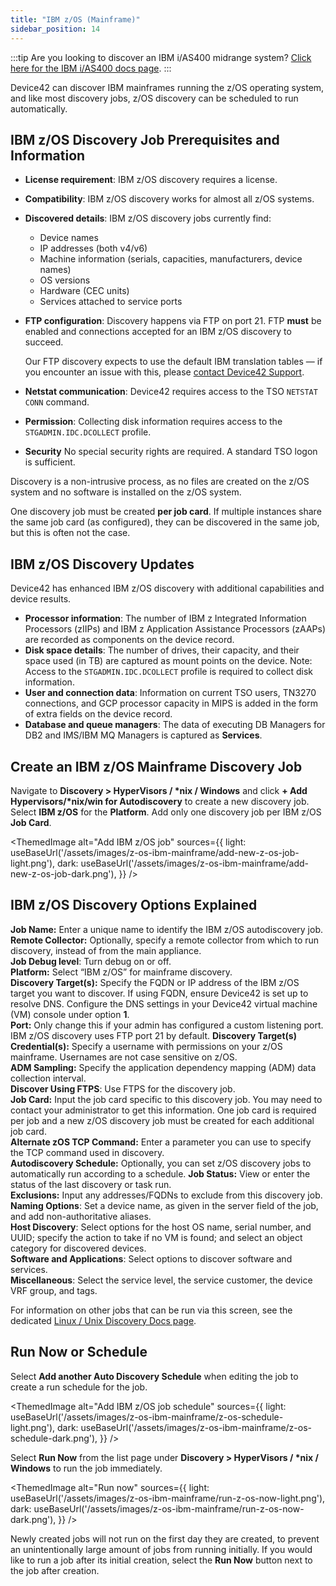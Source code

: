 ```yaml
---
title: "IBM z/OS (Mainframe)"
sidebar_position: 14
---
```



:::tip
Are you looking to discover an IBM i/AS400 midrange system? [Click here for the IBM i/AS400 docs page](ibm-i-as400.mdx).
:::

Device42 can discover IBM mainframes running the z/OS operating system, and like most discovery jobs, z/OS discovery can be scheduled to run automatically.

## IBM z/OS Discovery Job Prerequisites and Information

- **License requirement**: IBM z/OS discovery requires a license.
- **Compatibility**: IBM z/OS discovery works for almost all z/OS systems.
- **Discovered details**: IBM z/OS discovery jobs currently find: 
  - Device names
  - IP addresses (both v4/v6)
  - Machine information (serials, capacities, manufacturers, device names)
  - OS versions
  - Hardware (CEC units)
  - Services attached to service ports
- **FTP configuration**: Discovery happens via FTP on port 21. FTP **must** be enabled and connections accepted for an IBM z/OS discovery to succeed.

    Our FTP discovery expects to use the default IBM translation tables — if you encounter an issue with this, please [contact Device42 Support](https://support.device42.com/).

- **Netstat communication**: Device42 requires access to the TSO `NETSTAT CONN` command.
- **Permission**: Collecting disk information requires access to the `STGADMIN.IDC.DCOLLECT` profile.
- **Security** No special security rights are required. A standard TSO logon is sufficient.

Discovery is a non-intrusive process, as no files are created on the z/OS system and no software is installed on the z/OS system.

One discovery job must be created **per job card**. If multiple instances share the same job card (as configured), they can be discovered in the same job, but this is often not the case.

## IBM z/OS Discovery Updates

Device42 has enhanced IBM z/OS discovery with additional capabilities and device results.

- **Processor information**: The number of IBM z Integrated Information Processors (zIIPs) and IBM z Application Assistance Processors (zAAPs) are recorded as components on the device record.
- **Disk space details**: The number of drives, their capacity, and their space used (in TB) are captured as mount points on the device. Note: Access to the `STGADMIN.IDC.DCOLLECT` profile is required to collect disk information.
- **User and connection data**: Information on current TSO users, TN3270 connections, and GCP processor capacity in MIPS is added in the form of extra fields on the device record.
- **Database and queue managers**: The data of executing DB Managers for DB2 and IMS/IBM MQ Managers is captured as **Services**.

## Create an IBM z/OS Mainframe Discovery Job

Navigate to **Discovery > HyperVisors / \*nix / Windows** and click **+  Add Hypervisors/\*nix/win for Autodiscovery** to create a new discovery job. Select **IBM z/OS** for the **Platform**. Add only one discovery job per IBM z/OS **Job Card**.

<ThemedImage
  alt="Add IBM z/OS job"
  sources={{
    light: useBaseUrl('/assets/images/z-os-ibm-mainframe/add-new-z-os-job-light.png'),
    dark: useBaseUrl('/assets/images/z-os-ibm-mainframe/add-new-z-os-job-dark.png'),
  }}
/> 


## IBM z/OS Discovery Options Explained

**Job Name:** Enter a unique name to identify the IBM z/OS autodiscovery job.  
**Remote Collector:** Optionally, specify a remote collector from which to run discovery, instead of from the main appliance.  
**Job Debug level**: Turn debug on or off.  
**Platform:** Select “IBM z/OS” for mainframe discovery.  
**Discovery Target(s):** Specify the FQDN or IP address of the IBM z/OS target you want to discover. If using FQDN, ensure Device42 is set up to resolve DNS. Configure the DNS settings in your Device42 virtual machine (VM) console under option **1**.  
**Port:** Only change this if your admin has configured a custom listening port. IBM z/OS discovery uses FTP port 21 by default.
**Discovery Target(s) Credential(s):** Specify a username with permissions on your z/OS mainframe. Usernames are not case sensitive on z/OS.  
**ADM Sampling:** Specify the application dependency mapping (ADM) data collection interval.  
**Discover Using FTPS**: Use FTPS for the discovery job.  
**Job Card:** Input the job card specific to this discovery job. You may need to contact your administrator to get this information. One job card is required per job and a new z/OS discovery job must be created for each additional job card.  
**Alternate zOS TCP Command:** Enter a parameter you can use to specify the TCP command used in discovery.  
**Autodiscovery Schedule:** Optionally, you can set z/OS discovery jobs to automatically run according to a schedule.
**Job Status:** View or enter the status of the last discovery or task run.  
**Exclusions:** Input any addresses/FQDNs to exclude from this discovery job.  
**Naming Options**: Set a device name, as given in the server field of the job, and add non-authoritative aliases.  
**Host Discovery**: Select options for the host OS name, serial number, and UUID; specify the action to take if no VM is found; and select an object category for discovered devices.  
**Software and Applications**: Select options to discover software and services.  
**Miscellaneous**: Select the service level, the service customer, the device VRF group, and tags.

For information on other jobs that can be run via this screen, see the dedicated [Linux / Unix Discovery Docs page](/auto-discovery/linux-unix-server-auto-discovery.mdx). 

## Run Now or Schedule

Select **Add another Auto Discovery Schedule** when editing the job to create a run schedule for the job.

<ThemedImage
  alt="Add IBM z/OS job schedule"
  sources={{
    light: useBaseUrl('/assets/images/z-os-ibm-mainframe/z-os-schedule-light.png'),
    dark: useBaseUrl('/assets/images/z-os-ibm-mainframe/z-os-schedule-dark.png'),
  }}
/> 

Select **Run Now** from the list page under **Discovery > HyperVisors / \*nix / Windows** to run the job immediately.

<ThemedImage
  alt="Run now"
  sources={{
    light: useBaseUrl('/assets/images/z-os-ibm-mainframe/run-z-os-now-light.png'),
    dark: useBaseUrl('/assets/images/z-os-ibm-mainframe/run-z-os-now-dark.png'),
  }}
/> 

Newly created jobs will not run on the first day they are created, to prevent an unintentionally large amount of jobs from running initially. If you would like to run a job after its initial creation, select the **Run Now** button next to the job after creation.

